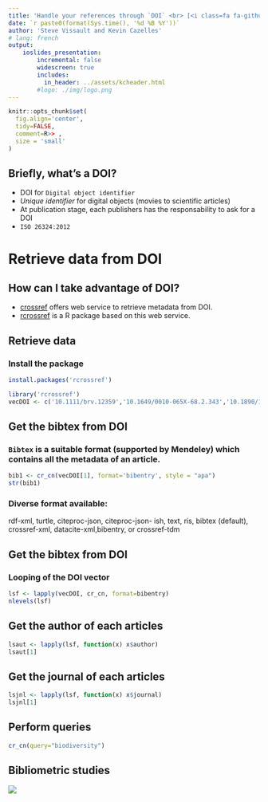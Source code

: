 ```yaml
---
title: 'Handle your references through `DOI` <br> [<i class=fa fa-github aria-hidden=true></i>](https://github.com/SteveViss/Talk_meta_analysis)'
date: `r paste0(format(Sys.time(), '%d %B %Y'))`
author: 'Steve Vissault and Kevin Cazelles'
# lang: french
output:
    ioslides_presentation:
        incremental: false
        widescreen: true
        includes:
          in_header: ../assets/kcheader.html  
        #logo: ./img/logo.png
---
```




```r
knitr::opts_chunk$set(
  fig.align='center',
  tidy=FALSE,
  comment=R>> ,
  size = 'small'
)
```

## Briefly, what's a DOI?

- DOI for `Digital object identifier`
- _Unique identifier_ for digital objects (movies to scientific articles)
- At publication stage, each publishers has the responsability to ask for a DOI
- `ISO 26324:2012`

# Retrieve data from DOI

## How can I take advantage of DOI?

- [crossref](https://www.crossref.org/) offers web service to retrieve metadata from DOI.
- [rcrossref](https://github.com/ropensci/rcrossref) is a R package based on this web service.


## Retrieve data

### Install the package

```r
install.packages('rcrossref')
```

```r
library('rcrossref')
vecDOI <- c('10.1111/brv.12359','10.1649/0010-065X-68.2.343','10.1890/14-1858.1')
```

## Get the bibtex from DOI

### `Bibtex` is a suitable format (supported by Mendeley) which contains all the metadata of an article.

```r
bib1 <- cr_cn(vecDOI[1], format='bibentry', style = "apa")
str(bib1)
```

### Diverse format available:

rdf-xml, turtle, citeproc-json, citeproc-json-
ish, text, ris, bibtex (default), crossref-xml, datacite-xml,bibentry,
or crossref-tdm

## Get the bibtex from DOI

### Looping of the DOI vector

```r
lsf <- lapply(vecDOI, cr_cn, format=bibentry)
nlevels(lsf)
```

## Get the author of each articles

```r
lsaut <- lapply(lsf, function(x) x$author)
lsaut[1]
```

## Get the journal of each articles

```r
lsjnl <- lapply(lsf, function(x) x$journal)
lsjnl[1]
```

## Perform queries

```r
cr_cn(query="biodiversity")
```

## Bibliometric studies

![](../assets/img/ccvspb.png)
